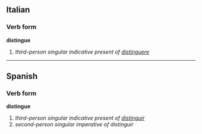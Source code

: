 ==Italian==
===Verb form===
'''distingue'''

# ''third-person singular indicative present of [[distinguere]]''

----

==Spanish==
===Verb form===
'''distingue'''

# ''third-person singular indicative present of [[distinguir]]''
# ''second-person singular imperative of distinguir''